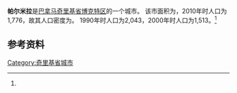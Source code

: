 {{Infobox settlement
|name                   = 帕尔米拉
|native_name            = 
|settlement_type        = [[市_(巴拿马)|市]]
|image_skyline          = 
|image_caption          = 
|image_alt              = 
|pushpin_map            =
|coordinates_display    = inline,title
|coordinates_region     = PA
|subdivision_type       = 国家
|subdivision_name       = {{flag|Panama}}
|subdivision_type1      = [[巴拿马行政区划|省份]]
|subdivision_name1      = [[奇里基省|奇里基省]]
|subdivision_type2      = [[区_(巴拿马)|区]]
|subdivision_name2      = [[博克特区|博克特区]]
|leader_title           = 
|leader_name            = 
|established_title      = 设立时间
|established_date       = 
|area_land_km2          = 57.5
|area_footnotes         = <ref name=inec>[http://www.contraloria.gob.pa/inec/archivos/P3601Cuadro11.xls {{Wayback|url=http://www.contraloria.gob.pa/inec/archivos/P3601Cuadro11.xls |date=20160304030354 }} "Cuadro 11 (Superficie, población y densidad de población en la República...)" [Table 11 (Area, population, and population density in the Republic...)<nowiki>]</nowiki>] (.xls). In {{cite web|title=Resultados Finales Básicos|trans-title=Basic Final Results|url=https://www.contraloria.gob.pa/inec/publicaciones/Publicaciones.aspx?ID_SUBCATEGORIA=59&ID_PUBLICACION=360&ID_IDIOMA=1&ID_CATEGORIA=13|publisher=[[巴拿马国家统计及普查局|巴拿马国家统计及普查局]]|accessdate=May 26, 2015|language=es|archive-date=2015-07-10|archive-url=https://web.archive.org/web/20150710070123/http://www.contraloria.gob.pa/inec/Publicaciones/Publicaciones.aspx?ID_SUBCATEGORIA=59&ID_PUBLICACION=360&ID_IDIOMA=1&ID_CATEGORIA=13|dead-url=no}}</ref>
|population_as_of       = 2010
|population_total       = 1776
|population_footnotes   = <ref name=inec/>
|population_density_km2 = 30.9
|population_note        = 人口密度数据由计算得出
|timezone1              = [[北美东部时区|东部时区]]
|utc_offset1            = −5
|latd                   = 
|latm                   = 
|lats                   = 
|latNS                  = 
|longd                  = 
|longm                  = 
|longs                  = 
|longEW                 = }}

'''帕尔米拉'''是[[巴拿马|巴拿马]][[奇里基省|奇里基省]][[博克特区|博克特区]]的一个城市。 该市面积为{{convert|57.5|sqkm|sqmi}}，2010年时人口为1,776，故其人口密度为{{convert|30.9|PD/sqkm|PD/sqmi}}。 1990年时人口为2,043，2000年时人口为1,513。<ref name=inec/>

==参考资料==
{{reflist}}

{{Chiriquí Province}}

{{coord|8.7167|N|82.4500|W|source:wikidata|display=title}}

[[Category:奇里基省城市|Category:奇里基省城市]]

{{Panama-geo-stub}}